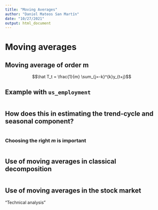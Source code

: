 ```yaml
---
title: "Moving Averages"
author: "Daniel Mateos San Martín"
date: "10/27/2021"
output: html_document
---
```



# Moving averages


## Moving average of order m

$$\hat T_t = \frac{1}{m} \sum_{j=-k}^{k}y_{t+j}$$ 



## Example with `us_employment`


```r

```


## How does this in estimating the trend-cycle and seasonal component?

```r

```



### Choosing the right _m_ is important

```r

```



## Use of moving averages in classical decomposition


```r


```


## Use of moving averages in the stock market

"Technical analysis"

```r

```



